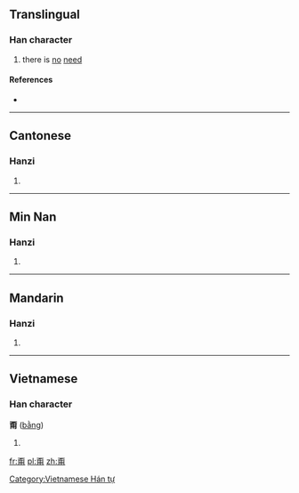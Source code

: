 ==Translingual==

===Han character===
{{Han char|rn=101|rad=用|as=04|sn=9|four=1022<sub>7</sub>|canj=一火月手 (MFBQ)}}

# there is [[no]] [[need]]

====References====
* {{Han ref|kx=0756.051|dkj=21713|dj=1166.060|hdz=10025.110|uh=752D|ud=29997|bh=ACC7|bd=44231}}

----

==Cantonese==

===Hanzi===
{{yue-hanzi|jyut=|y=bang2}}

# {{defn|lang=yue|sort=用04}}

----

==Min Nan==

===Hanzi===
{{nan-hanzi|poj=bàngô}}

# {{defn|lang=nan}}

----

==Mandarin==

===Hanzi===
{{cmn-hanzi|pin=[[béng]] ([[beng2]]), [[qì]] ([[qi4]])|wg=peng<sup>2</sup>, ch'i<sup>4</sup>}}

# {{defn|lang=cmn|sort=用04}}

----

==Vietnamese==

===Han character===
'''甭''' ([[bằng]])

# {{defn|lang=vi}}

[[Category:Vietnamese Hán tự]]

[[fr:甭]]
[[pl:甭]]
[[zh:甭]]